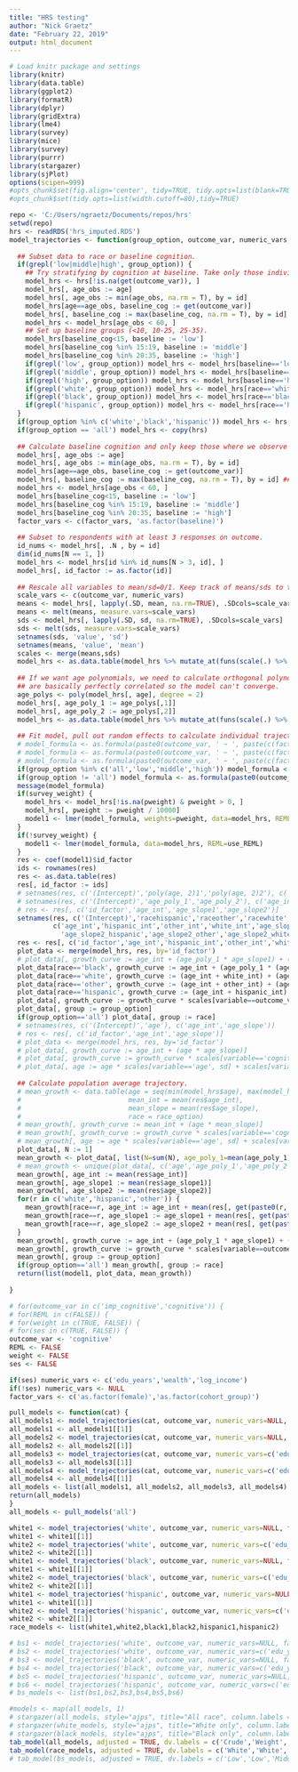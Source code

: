 ```yaml
---
title: "HRS testing"
author: "Nick Graetz"
date: "February 22, 2019"
output: html_document
---
```

  
```r
# Load knitr package and settings
library(knitr)
library(data.table)
library(ggplot2)
library(formatR)
library(dplyr)
library(gridExtra)
library(lme4)
library(survey)
library(mice)
library(survey)
library(purrr)
library(stargazer)
library(sjPlot)
options(scipen=999)
#opts_chunk$set(fig.align='center', tidy=TRUE, tidy.opts=list(blank=TRUE, width.cutoff=40), warning=FALSE,message=FALSE)
#opts_chunk$set(tidy.opts=list(width.cutoff=80),tidy=TRUE)
```

\small
```r
repo <- 'C:/Users/ngraetz/Documents/repos/hrs'
setwd(repo)
hrs <- readRDS('hrs_imputed.RDS')
model_trajectories <- function(group_option, outcome_var, numeric_vars, factor_vars, survey_weight = FALSE, use_REML = FALSE) {
  
  ## Subset data to race or baseline cognition.
  if(grepl('low|middle|high', group_option)) {
    ## Try stratifying by cognition at baseline. Take only those individuals where we observe there first score between ages 50-60.
    model_hrs <- hrs[!is.na(get(outcome_var)), ]
    model_hrs[, age_obs := age]
    model_hrs[, age_obs := min(age_obs, na.rm = T), by = id]
    model_hrs[age==age_obs, baseline_cog := get(outcome_var)]
    model_hrs[, baseline_cog := max(baseline_cog, na.rm = T), by = id] ## Repeat within individual
    model_hrs <- model_hrs[age_obs < 60, ]
    ## Set up baseline groups (<10, 10-25, 25-35).
    model_hrs[baseline_cog<15, baseline := 'low']
    model_hrs[baseline_cog %in% 15:19, baseline := 'middle']
    model_hrs[baseline_cog %in% 20:35, baseline := 'high']
    if(grepl('low', group_option)) model_hrs <- model_hrs[baseline=='low' & !is.na(get(outcome_var)), ]
    if(grepl('middle', group_option)) model_hrs <- model_hrs[baseline=='middle' & !is.na(get(outcome_var)), ]
    if(grepl('high', group_option)) model_hrs <- model_hrs[baseline=='high' & !is.na(get(outcome_var)), ]
    if(grepl('white', group_option)) model_hrs <- model_hrs[race=='white', ]
    if(grepl('black', group_option)) model_hrs <- model_hrs[race=='black', ]
    if(grepl('hispanic', group_option)) model_hrs <- model_hrs[race=='hispanic', ]
  }
  if(group_option %in% c('white','black','hispanic')) model_hrs <- hrs[race==group_option & !is.na(get(outcome_var)), ]
  if(group_option == 'all') model_hrs <- copy(hrs)
  
  ## Calculate baseline cognition and only keep those where we observe cognition at "baseline" (before age 60)
  model_hrs[, age_obs := age]
  model_hrs[, age_obs := min(age_obs, na.rm = T), by = id]
  model_hrs[age==age_obs, baseline_cog := get(outcome_var)]
  model_hrs[, baseline_cog := max(baseline_cog, na.rm = T), by = id] ## Repeat within individual
  model_hrs <- model_hrs[age_obs < 60, ]
  model_hrs[baseline_cog<15, baseline := 'low']
  model_hrs[baseline_cog %in% 15:19, baseline := 'middle']
  model_hrs[baseline_cog %in% 20:35, baseline := 'high']
  factor_vars <- c(factor_vars, 'as.factor(baseline)')
    
  ## Subset to respondents with at least 3 responses on outcome.
  id_nums <- model_hrs[, .N , by = id]
  dim(id_nums[N == 1, ])
  model_hrs <- model_hrs[id %in% id_nums[N > 3, id], ]
  model_hrs[, id_factor := as.factor(id)]
  
  ## Rescale all variables to mean/sd=0/1. Keep track of means/sds to transform back after predicting.
  scale_vars <- c(outcome_var, numeric_vars)
  means <- model_hrs[, lapply(.SD, mean, na.rm=TRUE), .SDcols=scale_vars]
  means <- melt(means, measure.vars=scale_vars)
  sds <- model_hrs[, lapply(.SD, sd, na.rm=TRUE), .SDcols=scale_vars]
  sds <- melt(sds, measure.vars=scale_vars)
  setnames(sds, 'value', 'sd')
  setnames(means, 'value', 'mean')
  scales <- merge(means,sds)
  model_hrs <- as.data.table(model_hrs %>% mutate_at(funs(scale(.) %>% as.vector), .vars=scale_vars)) # Subtract mean, divide by SD.
  
  ## If we want age polynomials, we need to calculate orthogonal polynomials. Because our ages are relatively high, age and age^2
  ## are basically perfectly correlated so the model can't converge.
  age_polys <- poly(model_hrs[, age], degree = 2)
  model_hrs[, age_poly_1 := age_polys[,1]]
  model_hrs[, age_poly_2 := age_polys[,2]]
  model_hrs <- as.data.table(model_hrs %>% mutate_at(funs(scale(.) %>% as.vector), .vars=c('age_poly_1','age_poly_2'))) # Subtract mean, divide by SD.
  
  ## Fit model, pull out random effects to calculate individual trajectories. Coef() gives random + fixed effects.
  # model_formula <- as.formula(paste0(outcome_var, ' ~ ', paste(c(factor_vars, numeric_vars), collapse=' + '), ' + poly(age,2) + (poly(age,2)|id_factor)'))
  # model_formula <- as.formula(paste0(outcome_var, ' ~ ', paste(c(factor_vars, numeric_vars), collapse=' + '), ' + (poly(age,2)|id_factor)'))
  # model_formula <- as.formula(paste0(outcome_var, ' ~ ', paste(c(factor_vars, numeric_vars), collapse=' + '), ' + age_poly_1 + age_poly_2 + (age_poly_1 + age_poly_2|id_factor)'))
  if(group_option %in% c('all','low','middle','high')) model_formula <- as.formula(paste0(outcome_var, ' ~ ', paste(c(factor_vars, numeric_vars), collapse=' + '), ' + age_poly_1*race + age_poly_2*race + (age_poly_1|id_factor)'))
  if(group_option != 'all') model_formula <- as.formula(paste0(outcome_var, ' ~ ', paste(c(factor_vars, numeric_vars), collapse=' + '), ' + age_poly_1 + age_poly_2 + (age_poly_1 + age_poly_2|id_factor)'))
  message(model_formula)
  if(survey_weight) {
    model_hrs <- model_hrs[!is.na(pweight) & pweight > 0, ]
    model_hrs[, pweight := pweight / 10000]
    model1 <- lmer(model_formula, weights=pweight, data=model_hrs, REML=use_REML)
  }
  if(!survey_weight) {
    model1 <- lmer(model_formula, data=model_hrs, REML=use_REML)
  }
  res <- coef(model1)$id_factor
  ids <- rownames(res)
  res <- as.data.table(res)
  res[, id_factor := ids]
  # setnames(res, c('(Intercept)','poly(age, 2)1','poly(age, 2)2'), c('age_int','age_slope1','age_slope2'))
  # setnames(res, c('(Intercept)','age_poly_1','age_poly_2'), c('age_int','age_slope1','age_slope2'))
  # res <- res[, c('id_factor','age_int','age_slope1','age_slope2')]
  setnames(res, c('(Intercept)','racehispanic','raceother','racewhite','age_poly_1','age_poly_2','age_poly_1:racehispanic','age_poly_1:raceother','age_poly_1:racewhite','racehispanic:age_poly_2','raceother:age_poly_2','racewhite:age_poly_2'),
           c('age_int','hispanic_int','other_int','white_int','age_slope1','age_slope2','age_slope1_hispanic','age_slope1_other','age_slope1_white',
             'age_slope2_hispanic','age_slope2_other','age_slope2_white'))
  res <- res[, c('id_factor','age_int','hispanic_int','other_int','white_int','age_slope1','age_slope2','age_slope1_hispanic','age_slope1_other','age_slope1_white','age_slope2_hispanic','age_slope2_other','age_slope2_white')]
  plot_data <- merge(model_hrs, res, by='id_factor')
  # plot_data[, growth_curve := age_int + (age_poly_1 * age_slope1) + (age_poly_2 * age_slope2)]
  plot_data[race=='black', growth_curve := age_int + (age_poly_1 * (age_slope1)) + (age_poly_2 * (age_slope2))]
  plot_data[race=='white', growth_curve := (age_int + white_int) + (age_poly_1 * (age_slope1 + age_slope1_white)) + (age_poly_2 * (age_slope2 + age_slope2_white))]
  plot_data[race=='other', growth_curve := (age_int + other_int) + (age_poly_1 * (age_slope1 + age_slope1_other)) + (age_poly_2 * (age_slope2 + age_slope2_other))]
  plot_data[race=='hispanic', growth_curve := (age_int + hispanic_int) + (age_poly_1 * (age_slope1 + age_slope1_hispanic)) + (age_poly_2 * (age_slope2 + age_slope2_hispanic))]
  plot_data[, growth_curve := growth_curve * scales[variable==outcome_var, sd] + scales[variable==outcome_var, mean]]
  plot_data[, group := group_option]
  if(group_option=='all') plot_data[, group := race]
  # setnames(res, c('(Intercept)','age'), c('age_int','age_slope'))
  # res <- res[, c('id_factor','age_int','age_slope')]
  # plot_data <- merge(model_hrs, res, by='id_factor')
  # plot_data[, growth_curve := age_int + (age * age_slope)]
  # plot_data[, growth_curve := growth_curve * scales[variable=='cognitive', sd] + scales[variable=='cognitive', mean]]
  # plot_data[, age := age * scales[variable=='age', sd] + scales[variable=='age', mean]]
  
  ## Calculate population average trajectory.
  # mean_growth <- data.table(age = seq(min(model_hrs$age), max(model_hrs$age), .01),
  #                           mean_int = mean(res$age_int),
  #                           mean_slope = mean(res$age_slope),
  #                           race = race_option)
  # mean_growth[, growth_curve := mean_int + (age * mean_slope)]
  # mean_growth[, growth_curve := growth_curve * scales[variable=='cognitive', sd] + scales[variable=='cognitive', mean]]
  # mean_growth[, age := age * scales[variable=='age', sd] + scales[variable=='age', mean]]
  plot_data[, N := 1]
  mean_growth <- plot_data[, list(N=sum(N), age_poly_1=mean(age_poly_1), age_poly_2=mean(age_poly_2)), by=c('age','race')]
  # mean_growth <- unique(plot_data[, c('age','age_poly_1','age_poly_2')])
  mean_growth[, age_int := mean(res$age_int)]
  mean_growth[, age_slope1 := mean(res$age_slope1)]
  mean_growth[, age_slope2 := mean(res$age_slope2)]
  for(r in c('white','hispanic','other')) {
    mean_growth[race==r, age_int := age_int + mean(res[, get(paste0(r,'_int'))])]
    mean_growth[race==r, age_slope1 := age_slope1 + mean(res[, get(paste0('age_slope1_',r))])]
    mean_growth[race==r, age_slope2 := age_slope2 + mean(res[, get(paste0('age_slope2_',r))])]
  }
  mean_growth[, growth_curve := age_int + (age_poly_1 * age_slope1) + (age_poly_2 * age_slope2)]
  mean_growth[, growth_curve := growth_curve * scales[variable==outcome_var, sd] + scales[variable==outcome_var, mean]]
  mean_growth[, group := group_option]
  if(group_option=='all') mean_growth[, group := race]
  return(list(model1, plot_data, mean_growth))
  
}

# for(outcome_var in c('imp_cognitive','cognitive')) {
# for(REML in c(FALSE)) {
# for(weight in c(TRUE, FALSE)) {
# for(ses in c(TRUE, FALSE)) {
outcome_var <- 'cognitive'
REML <- FALSE
weight <- FALSE
ses <- FALSE

if(ses) numeric_vars <- c('edu_years','wealth','log_income') 
if(!ses) numeric_vars <- NULL
factor_vars <- c('as.factor(female)','as.factor(cohort_group)')

pull_models <- function(cat) {
all_models1 <- model_trajectories(cat, outcome_var, numeric_vars=NULL, factor_vars, survey_weight = FALSE, use_REML = REML)
all_models1 <- all_models1[[1]]
all_models2 <- model_trajectories(cat, outcome_var, numeric_vars=NULL, factor_vars, survey_weight = TRUE, use_REML = REML)
all_models2 <- all_models2[[1]]
all_models3 <- model_trajectories(cat, outcome_var, numeric_vars=c('edu_years','wealth','log_income'), factor_vars, survey_weight = FALSE, use_REML = REML)
all_models3 <- all_models3[[1]]
all_models4 <- model_trajectories(cat, outcome_var, numeric_vars=c('edu_years','wealth','log_income'), factor_vars, survey_weight = TRUE, use_REML = REML)
all_models4 <- all_models4[[1]]
all_models <- list(all_models1, all_models2, all_models3, all_models4)
return(all_models)
}
all_models <- pull_models('all')

white1 <- model_trajectories('white', outcome_var, numeric_vars=NULL, factor_vars, survey_weight = TRUE, use_REML = REML)
white1 <- white1[[1]]
white2 <- model_trajectories('white', outcome_var, numeric_vars=c('edu_years','wealth','log_income'), factor_vars, survey_weight = TRUE, use_REML = REML)
white2 <- white2[[1]]
white1 <- model_trajectories('black', outcome_var, numeric_vars=NULL, factor_vars, survey_weight = TRUE, use_REML = REML)
white1 <- white1[[1]]
white2 <- model_trajectories('black', outcome_var, numeric_vars=c('edu_years','wealth','log_income'), factor_vars, survey_weight = TRUE, use_REML = REML)
white2 <- white2[[1]]
white1 <- model_trajectories('hispanic', outcome_var, numeric_vars=NULL, factor_vars, survey_weight = TRUE, use_REML = REML)
white1 <- white1[[1]]
white2 <- model_trajectories('hispanic', outcome_var, numeric_vars=c('edu_years','wealth','log_income'), factor_vars, survey_weight = TRUE, use_REML = REML)
white2 <- white2[[1]]
race_models <- list(white1,white2,black1,black2,hispanic1,hispanic2)

# bs1 <- model_trajectories('white', outcome_var, numeric_vars=NULL, factor_vars, survey_weight = TRUE, use_REML = REML)[[1]]
# bs2 <- model_trajectories('white', outcome_var, numeric_vars=c('edu_years','wealth','log_income'), factor_vars, survey_weight = TRUE, use_REML = REML)[[1]]
# bs3 <- model_trajectories('black', outcome_var, numeric_vars=NULL, factor_vars, survey_weight = TRUE, use_REML = REML)[[1]]
# bs4 <- model_trajectories('black', outcome_var, numeric_vars=c('edu_years','wealth','log_income'), factor_vars, survey_weight = TRUE, use_REML = REML)[[1]]
# bs5 <- model_trajectories('hispanic', outcome_var, numeric_vars=NULL, factor_vars, survey_weight = TRUE, use_REML = REML)[[1]]
# bs6 <- model_trajectories('hispanic', outcome_var, numeric_vars=c('edu_years','wealth','log_income'), factor_vars, survey_weight = TRUE, use_REML = REML)[[1]]
# bs_models <- list(bs1,bs2,bs3,bs4,bs5,bs6)
```

```r
#models <- map(all_models, 1)
# stargazer(all_models, style="ajps", title="All race", column.labels = c('Crude','Weight','Crude','Weight'))
# stargazer(white_models, style="ajps", title="White only", column.labels = c('Crude','Weight','Crude','Weight'))
# stargazer(black_models, style="ajps", title="Black only", column.labels = c('Crude','Weight','Crude','Weight'))
tab_model(all_models, adjusted = TRUE, dv.labels = c('Crude','Weight','Crude','Weight'), show.ci=FALSE, p.style='asterisk', file = 'all_models.html')
tab_model(race_models, adjusted = TRUE, dv.labels = c('White','White','Black','Black','Hispanic','Hispanic'), show.ci=FALSE, p.style='asterisk', file = 'race_models.html')
# tab_model(bs_models, adjusted = TRUE, dv.labels = c('Low','Low','Middle','Middle','High','High'), show.ci=FALSE, p.style='asterisk', file = 'bs_models.html')
```